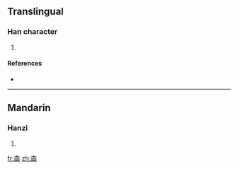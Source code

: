 ==Translingual==

===Han character===
{{Han char|rn=75|rad=木|as=09|sn=13|four=|canj=木口口口 (DRRR), X木口口口 (XDRRR)}}

# {{defn|Han|sort=木09}}

====References====
* {{Han ref|kx=0538.360|dkj=15116|hdz=21250.070|uh=694D|ud=26957}}

----

==Mandarin==

===Hanzi===
{{cmn-hanzi|pin=[[běn]] ([[ben3]])|wg=pen<sup>3</sup>}}

# {{defn|Mandarin}}

[[fr:楍]]
[[zh:楍]]